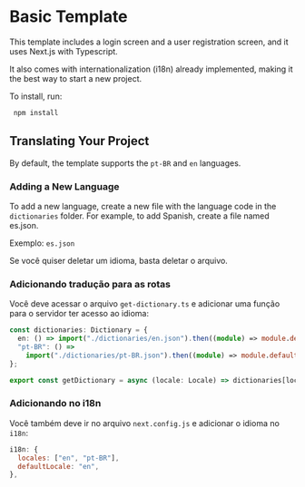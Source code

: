 # Basic Template

This template includes a login screen and a user registration screen, and it uses Next.js with Typescript. 

It also comes with internationalization (i18n) already implemented, making it the best way to start a new project.

To install, run:


```bash
 npm install
```

## Translating Your Project

By default, the template supports the `pt-BR` and `en` languages.

### Adding a New Language

To add a new language, create a new file with the language code in the `dictionaries` folder. For example, to add Spanish, create a file named es.json.


Exemplo: `es.json`

Se você quiser deletar um idioma, basta deletar o arquivo.

### Adicionando tradução para as rotas

Você deve acessar o arquivo `get-dictionary.ts` e adicionar uma função para o servidor ter acesso ao idioma:

```ts
const dictionaries: Dictionary = {
  en: () => import("./dictionaries/en.json").then((module) => module.default),
  "pt-BR": () =>
    import("./dictionaries/pt-BR.json").then((module) => module.default),
};

export const getDictionary = async (locale: Locale) => dictionaries[locale]();
```

### Adicionando no i18n

Você também deve ir no arquivo `next.config.js` e adicionar o idioma no `i18n`:

```js
i18n: {
  locales: ["en", "pt-BR"],
  defaultLocale: "en",
},
```
